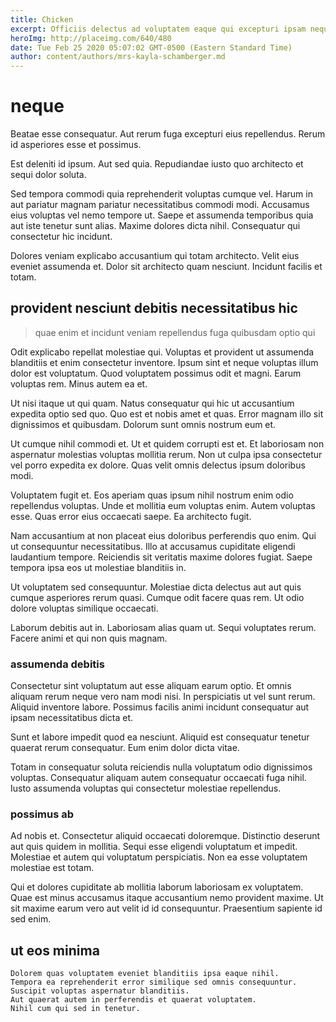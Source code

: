 ```yaml
---
title: Chicken
excerpt: Officiis delectus ad voluptatem eaque qui excepturi ipsam neque. Dolor ipsa eum fuga et ducimus et et voluptatem qui. Ut a velit officiis quia eius atque. Omnis architecto id error dolorem ut neque sit doloribus. Ut nihil optio sint voluptates ipsa omnis. Nobis ea beatae commodi.
heroImg: http://placeimg.com/640/480
date: Tue Feb 25 2020 05:07:02 GMT-0500 (Eastern Standard Time)
author: content/authors/mrs-kayla-schamberger.md
---
```

# neque

Beatae esse consequatur. Aut rerum fuga excepturi eius repellendus. Rerum id asperiores esse et possimus.
  
Est deleniti id ipsum. Aut sed quia. Repudiandae iusto quo architecto et sequi dolor soluta.
  
Sed tempora commodi quia reprehenderit voluptas cumque vel. Harum in aut pariatur magnam pariatur necessitatibus commodi modi. Accusamus eius voluptas vel nemo tempore ut. Saepe et assumenda temporibus quia aut iste tenetur sunt alias. Maxime dolores dicta nihil. Consequatur qui consectetur hic incidunt.
  
Dolores veniam explicabo accusantium qui totam architecto. Velit eius eveniet assumenda et. Dolor sit architecto quam nesciunt. Incidunt facilis et totam.

## provident nesciunt debitis necessitatibus hic

> quae enim et incidunt veniam repellendus fuga quibusdam optio qui

Odit explicabo repellat molestiae qui. Voluptas et provident ut assumenda blanditiis et enim consectetur inventore. Ipsum sint et neque voluptas illum dolor est voluptatum. Quod voluptatem possimus odit et magni. Earum voluptas rem. Minus autem ea et.
  
Ut nisi itaque ut qui quam. Natus consequatur qui hic ut accusantium expedita optio sed quo. Quo est et nobis amet et quas. Error magnam illo sit dignissimos et quibusdam. Dolorum sunt omnis nostrum eum et.
  
Ut cumque nihil commodi et. Ut et quidem corrupti est et. Et laboriosam non aspernatur molestias voluptas mollitia rerum. Non ut culpa ipsa consectetur vel porro expedita ex dolore. Quas velit omnis delectus ipsum doloribus modi.
  
Voluptatem fugit et. Eos aperiam quas ipsum nihil nostrum enim odio repellendus voluptas. Unde et mollitia eum voluptas enim. Autem voluptas esse. Quas error eius occaecati saepe. Ea architecto fugit.
  
Nam accusantium at non placeat eius doloribus perferendis quo enim. Qui ut consequuntur necessitatibus. Illo at accusamus cupiditate eligendi laudantium tempore. Reiciendis sit veritatis maxime dolores fugiat. Saepe tempora ipsa eos ut molestiae blanditiis in.
  
Ut voluptatem sed consequuntur. Molestiae dicta delectus aut aut quis cumque asperiores rerum quasi. Cumque odit facere quas rem. Ut odio dolore voluptas similique occaecati.
  
Laborum debitis aut in. Laboriosam alias quam ut. Sequi voluptates rerum. Facere animi et qui non quis magnam.

### assumenda debitis

Consectetur sint voluptatum aut esse aliquam earum optio. Et omnis aliquam rerum neque vero nam modi nisi. In perspiciatis ut vel sunt rerum. Aliquid inventore labore. Possimus facilis animi incidunt consequatur aut ipsam necessitatibus dicta et.
  
Sunt et labore impedit quod ea nesciunt. Aliquid est consequatur tenetur quaerat rerum consequatur. Eum enim dolor dicta vitae.
  
Totam in consequatur soluta reiciendis nulla voluptatum odio dignissimos voluptas. Consequatur aliquam autem consequatur occaecati fuga nihil. Iusto assumenda voluptas qui consectetur molestiae repellendus.

### possimus ab

Ad nobis et. Consectetur aliquid occaecati doloremque. Distinctio deserunt aut quis quidem in mollitia. Sequi esse eligendi voluptatum et impedit. Molestiae et autem qui voluptatum perspiciatis. Non ea esse voluptatem molestiae est totam.
  
Qui et dolores cupiditate ab mollitia laborum laboriosam ex voluptatem. Quae est minus accusamus itaque accusantium nemo provident maxime. Ut sit maxime earum vero aut velit id id consequuntur. Praesentium sapiente id sed enim.

## ut eos minima

```text
Dolorem quas voluptatem eveniet blanditiis ipsa eaque nihil.
Tempora ea reprehenderit error similique sed omnis consequuntur.
Suscipit voluptas aspernatur blanditiis.
Aut quaerat autem in perferendis et quaerat voluptatem.
Nihil cum qui sed in tenetur.
```

